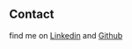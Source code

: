 <h2>Contact</h2>

find me on [Linkedin](https://www.linkedin.com/in/aswin-rajasekharan-b2a660164/) and [Github](https://www.github.com/aswin4400)